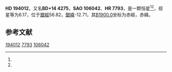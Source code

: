 {{Starbox begin
| name = HD 194012
}}
{{Starbox observe
| epoch = [[J2000.0|J2000.0]]
| constell = {{星座名待查}}<ref name=SIMBAD>{{cite web
 | url=http://simbad.u-strasbg.fr/simbad/sim-id?Ident=HR+7793
 | title=Pulsating variable Star
 | publisher=Centre de Données astronomiques de Strasbourg
 | work=SIMBAD
 | accessdate=2012-07-13
 | archive-date=2020-11-25
 | archive-url=https://web.archive.org/web/20201125135921/http://simbad.u-strasbg.fr/simbad/sim-id?Ident=HR+7793
 }}</ref><ref name=DATA>{{cite web
 | url=http://vizier.u-strasbg.fr/viz-bin/VizieR-5?-out.add=.&-source=5050&-corr=PK=HR&-out.max=9999&HR=7793
 | title=VizieR Detailed Page
 | accessdate=2012-07-13
 | archive-date=2016-03-05
 | archive-url=https://web.archive.org/web/20160305051019/http://vizier.u-strasbg.fr/viz-bin/VizieR-5?-out.add=.&-source=5050&-corr=PK=HR&-out.max=9999&HR=7793
 | dead-url=no
 }}</ref>
| 星官 = 
| ra = {{RA|20|22|52.3}}<ref name=SIMBAD /><ref name=DATA />
| dec = {{DEC|+14|33|5}}<ref name=SIMBAD /><ref name=DATA />
| appmag_v = 6.17<ref name=SIMBAD /><ref name=DATA />
}}
{{Starbox character
| class = F8V<ref name=SIMBAD /><ref name=DATA />
| b-v = 0.51<ref name=SIMBAD /><ref name=DATA />
| u-b = -0.07<ref name=SIMBAD /><ref name=DATA />
| r-i = 0.26<ref name=SIMBAD /><ref name=DATA />
| variable = 
}}
{{Starbox astrometry
| radial_v = -0.07
| prop_mo_ra = 2
| parallax = 0.034
| p_error = 
}}
{{Starbox catalog
| names =BD+14 4275，[[SAO星表|SAO]] 106042，[[HD星表|HD]] 194012，[[HR星表|HR]] 7793}}
{{Starbox reference |Simbad=HR+7793}}
{{Starbox end}}

'''HD 194012'''，又名'''BD+14 4275'''，'''SAO 106042'''、'''HR 7793'''，是一颗恒星<ref name=SIMBAD /><ref name=DATA />，视星等为6.17，位于[[銀道座標系|銀經]]56.82，[[銀道座標系|銀緯]]-12.71，其[[B1900.0|B1900.0]]坐标为赤經{{RA|20|18|12.4}}，赤緯{{DEC|+14|-12.71|51}}。

== 参考文献 ==
{{reflist}}

{{star-stub}}

[[Category:HD和HDE天體|194012]]
[[Category:HR天體|7793]]
[[Category:SAO天體|106042]]